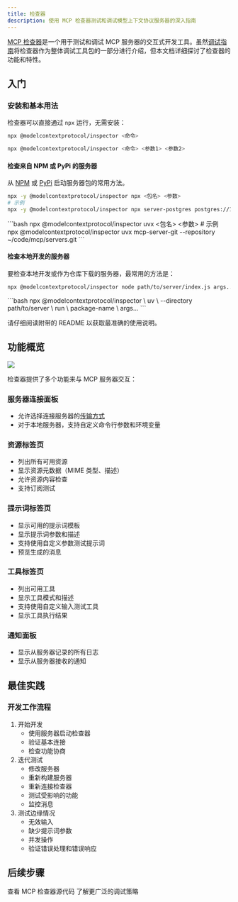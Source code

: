 ```yaml
---
title: 检查器
description: 使用 MCP 检查器测试和调试模型上下文协议服务器的深入指南
---
```


[MCP 检查器](https://github.com/modelcontextprotocol/inspector)是一个用于测试和调试 MCP 服务器的交互式开发工具。虽然[调试指南](/docs/tools/debugging)将检查器作为整体调试工具包的一部分进行介绍，但本文档详细探讨了检查器的功能和特性。

## 入门

### 安装和基本用法

检查器可以直接通过 `npx` 运行，无需安装：
```bash
npx @modelcontextprotocol/inspector <命令>
```
```bash
npx @modelcontextprotocol/inspector <命令> <参数1> <参数2>
```

#### 检查来自 NPM 或 PyPi 的服务器
从 [NPM](https://npmjs.com) 或 [PyPi](https://pypi.com) 启动服务器包的常用方法。
<Tabs>
  <Tab title="NPM 包">
  ```bash
  npx -y @modelcontextprotocol/inspector npx <包名> <参数>
  # 示例
  npx -y @modelcontextprotocol/inspector npx server-postgres postgres://127.0.0.1/testdb
  ```
  </Tab>
  <Tab title="PyPi 包">
  ```bash
  npx @modelcontextprotocol/inspector uvx <包名> <参数>
  # 示例
  npx @modelcontextprotocol/inspector uvx mcp-server-git --repository ~/code/mcp/servers.git
  ```
  </Tab>
</Tabs>

#### 检查本地开发的服务器
要检查本地开发或作为仓库下载的服务器，最常用的方法是：
<Tabs>
  <Tab title="TypeScript">
  ```bash
  npx @modelcontextprotocol/inspector node path/to/server/index.js args...
  ```
  </Tab>
  <Tab title="Python">
  ```bash
  npx @modelcontextprotocol/inspector \
    uv \
    --directory path/to/server \
    run \
    package-name \
    args...
  ```
  </Tab>
</Tabs>

请仔细阅读附带的 README 以获取最准确的使用说明。

## 功能概览

<Frame caption="MCP 检查器界面">
  <img src="/images/mcp-inspector.png" />
</Frame>

检查器提供了多个功能来与 MCP 服务器交互：

### 服务器连接面板
- 允许选择连接服务器的[传输方式](/docs/concepts/transports)
- 对于本地服务器，支持自定义命令行参数和环境变量

### 资源标签页
- 列出所有可用资源
- 显示资源元数据（MIME 类型、描述）
- 允许资源内容检查
- 支持订阅测试

### 提示词标签页
- 显示可用的提示词模板
- 显示提示词参数和描述
- 支持使用自定义参数测试提示词
- 预览生成的消息

### 工具标签页
- 列出可用工具
- 显示工具模式和描述
- 支持使用自定义输入测试工具
- 显示工具执行结果

### 通知面板
- 显示从服务器记录的所有日志
- 显示从服务器接收的通知

## 最佳实践

### 开发工作流程
1. 开始开发
   - 使用服务器启动检查器
   - 验证基本连接
   - 检查功能协商
2. 迭代测试
   - 修改服务器
   - 重新构建服务器
   - 重新连接检查器
   - 测试受影响的功能
   - 监控消息
3. 测试边缘情况
   - 无效输入
   - 缺少提示词参数
   - 并发操作
   - 验证错误处理和错误响应

## 后续步骤

<CardGroup cols={2}>
    <Card
        title="检查器仓库"
        icon="github"
        href="https://github.com/modelcontextprotocol/inspector"
    >
        查看 MCP 检查器源代码
    </Card>
    <Card
        title="调试指南"
        icon="bug"
        href="/docs/tools/debugging"
    >
        了解更广泛的调试策略
    </Card>
</CardGroup>